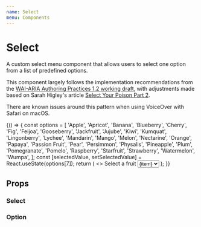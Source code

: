 ```yaml
---
name: Select
menu: Components
---
```




# Select

A custom select menu component that allows users to select one option from a list of predefined options.

This component largely follows the implementation recommendations from the [WAI-ARIA Authoring Practices 1.2 working draft](https://www.w3.org/TR/wai-aria-practices-1.2/#combobox), with adjustments made based on Sarah Higley's article [Select Your Poison Part 2](https://www.24a11y.com/2019/select-your-poison-part-2/).

There are known issues around this pattern when using VoiceOver with Safari on macOS.

<Playground>
	{() => {
		const options = [
			'Apple',
			'Apricot',
			'Banana',
			'Blueberry',
			'Cherry',
			'Fig',
			'Feijoa',
			'Gooseberry',
			'Jackfruit',
			'Jujube',
			'Kiwi',
			'Kumquat',
			'Lingonberry',
			'Lychee',
			'Mandarin',
			'Mango',
			'Melon',
			'Nectarine',
			'Orange',
			'Papaya',
			'Passion Fruit',
			'Pear',
			'Persimmon',
			'Physalis',
			'Pineapple',
			'Plum',
			'Pomegranate',
			'Pomelo',
			'Raspberry',
			'Starfruit',
			'Strawberry',
			'Watermelon',
			'Wumpa',
		];
		const [selectedValue, setSelectedValue] = React.useState(options[7]);
		return (
			<>
				<Text as="label" id="demo-menu-label" display="block" bold>
					Select a fruit
				</Text>
				<Select
					id="demo-menu"
					labelledById="demo-menu-label"
					value={selectedValue}
					onChange={setSelectedValue}
				>
					{options.map(item => (
						<Option key={item} value={item}>
							{item}
						</Option>
					))}
				</Select>
			</>
		);
	}}
</Playground>

## Props

### Select

<Props isToggle of={Select} />

### Option

<Props isToggle of={Option} />
